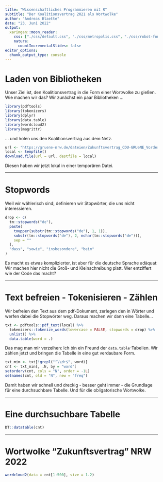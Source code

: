 ```yaml
---
title: "Wissenschaftliches Programmieren mit R"
subtitle: "Der Koalitionsvertrag 2021 als Wortwolke"
author: "Andreas Blaette"
date: "23. Juni 2022"
output: 
  xaringan::moon_reader:
    css: ["./css/default.css", "./css/metropolis.css", "./css/robot-fonts.css", './css/polminify.css']
    nature:
      countIncrementalSlides: false
editor_options:
  chunk_output_type: console
---
```



# Laden von Bibliotheken

Unser Ziel ist, den Koalitionsvertrag in die Form einer Wortwolke zu gießen. Wie
machen wir das? Wir zunächst ein paar Bibliotheken ...

```r
library(pdftools)
library(tokenizers)
library(dplyr)
library(data.table)
library(wordcloud2)
library(magrittr)
```

... und holen uns den Koalitionsvertrag aus dem Netz.

```r
url <- "https://gruene-nrw.de/dateien/Zukunftsvertrag_CDU-GRUeNE_Vorder-und-Rueckseite.pdf"
local <- tempfile()
download.file(url = url, destfile = local)
```

Diesen haben wir jetzt lokal in einer temporären Datei.

---

# Stopwords

Weil wir wählerisch sind, definieren wir Stopwörter, die uns nicht interessieren. 

```r
drop <- c(
  tm::stopwords("de"),
  paste(
    toupper(substr(tm::stopwords("de"), 1, 1)), 
    substr(tm::stopwords("de"), 2, nchar(tm::stopwords("de"))),
    sep = ""
  ),
  "dass", "sowie", "insbesondere", "beim"
)
```

Es macht es etwas komplizierter,  ist aber für die deutsche Sprache adäquat: Wir
machen hier nicht die Groß- und Kleinschreibung platt. Wer entziffert wie der
Code das macht?

---

# Text befreien - Tokenisieren - Zählen

Wir befreien den Text aus dem pdf-Dokument, zerlegen den in Wörter und werfen
dabei die Stopwörter weg. Daraus machen wir dann eine Tabelle...

```r
txt <- pdftools::pdf_text(local) %>%
  tokenizers::tokenize_words(lowercase = FALSE, stopwords = drop) %>%
  unlist() %>%
  data.table(word = .)
```

Das mag man mir verzeihen: Ich bin ein Freund der `data.table`-Tabellen. Wir
zählen jetzt und bringen die Tabelle in eine gut verdaubare Form.

```r
txt_min <- txt[!grepl("^\\d+$", word)]
cnt <- txt_min[, .N, by = "word"]
setorderv(cnt, cols = "N", order = -1L)
setnames(cnt, old = "N", new = "freq")
```

Damit haben wir schnell und dreckig - besser geht immer - die Grundlage für eine durchsuchbare Tabelle. Und für die obligatorische Wortwolke.

---

# Eine durchsuchbare Tabelle

```r
DT::datatable(cnt)
```

---

# Wortwolke "Zukunftsvertrag" NRW 2022 

```r
wordcloud2(data = cnt[1:500], size = 1.2)
```